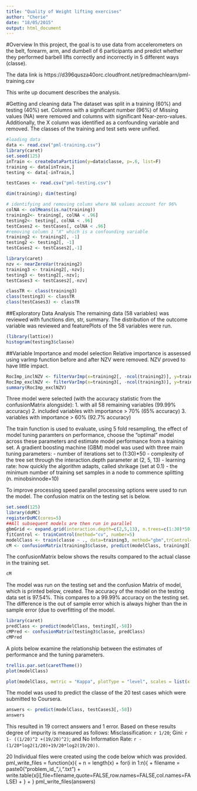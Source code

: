 ```yaml
---
title: "Quality of Weight lifting exercises"
author: "Cherie"
date: "18/05/2015"
output: html_document
---
```


#Overview
In this project, the goal is to use data from accelerometers on the belt, forearm, arm, and dumbell of 6 participants and predict whether they performed barbell lifts correctly and incorrectly in 5 different ways (classe). 

The data link is https://d396qusza40orc.cloudfront.net/predmachlearn/pml-training.csv

This write up document describes the analysis. 

#Getting and cleaning data
The dataset was split in a training (60%) and testing (40%) set. Columns with a significant number (96%) of Missing values (NA) were removed and columns with significant Near-zero-values. Additionally, the X column was identified as a confounding variable and removed. The classes of the training and test sets were unified.
```r
#loading data
data <- read.csv("pml-training.csv")
library(caret)
set.seed(125)
inTrain <- createDataPartition(y=data$classe, p=.6, list=F)
training <- data[inTrain,]
testing <- data[-inTrain,]

testCases <- read.csv("pml-testing.csv")
```

```r
dim(training); dim(testing)
```

```r
# identifying and removing colums where NA values account for 96%
colNA <- colMeans(is.na(training))
training2<- training[, colNA < .96]
testing2<- testing[, colNA < .96]
testCases2 <- testCases[, colNA < .96]
#removing column 1 "X" which is a confounding variable 
training2 <- training2[, -1]
testing2 <- testing2[, -1]
testCases2 <- testCases2[,-1]
```

```r
library(caret)
nzv <- nearZeroVar(training2)
training3 <- training2[,-nzv]; 
testing3 <- testing2[,-nzv]; 
testCases3 <- testCases2[,-nzv]
```

```r
classTR <- class(training3)
class(testing3) <- classTR
class(testCases3) <- classTR
```

##Exploratory Data Analysis
The remaining data (58 variables) was reviewed with functions dim, str, summary. The distribution of the outcome variable was reviewed and featurePlots of the 58 variables were run.

```r
(library(lattice))
histogram(testing3$classe)
```

##Variable Importance and model selection
Relative importance is assessed using varImp function before and after NZV were removed. NZV proved to have little impact.
```r
RocImp_inclNZV <- filterVarImp(x=training2[, -ncol(training2)], y=training2$classe)
RocImp_exclNZV <- filterVarImp(x=training3[, -ncol(training3)], y=training3$classe)
summary(RocImp_exclNZV)
```

Three model were selected (with the accuracy statistic from the confusionMatrix alongside):
1. with all 58 remaining variables (99.99% accuracy)
2. included variables with importance > 70% (65% accuracy)
3. variables with importance > 60% (92.7% accuracy)

The train function is used to evaluate, using 5 fold resampling, the effect of model tuning paramters on performance, choose the "optimal" model across these parameters and estimate model performance from a training set.
A gradient boosting machine (GBM) model was used with three main tuning parameters:
- number of iterations set to (1:30)*50
- complexity of the tree set through the interaction.depth parameter at (2, 5, 13)
- learning rate: how quickly the algorithm adapts, called shrikage (set at 0.1)
- the minimum number of training set samples in a node to commence splitting (n. minobsinnode=10)

To improve processing speed parallel processing options were used to run the model. The confusion matrix on the testing set is below. 

```r
set.seed(125)
library(doMC)
registerDoMC(cores=5)
##All subsequent models are then run in parallel
gbmGrid <- expand.grid(interaction.depth=c(2,5,13), n.trees=c(1:30)*50, shrinkage=.01, n.minobsinnode=10)
fitControl <- trainControl(method="cv", number=5)
modelClass <- train(classe ~ ., data=training3, method="gbm",trControl=fitControl, verbose=FALSE, tuneGrid=gbmGrid, preProc=c("pca"))
cM <- confusionMatrix(training3$classe, predict(modelClass, training3[,-58]))
```
The confusionMatrix below shows the results compared to the actual classe in the training set.
```r
cM
```

The model was run on the testing set and the confusion Matrix of model, which is printed below, created.
The accuracy of the model on the testing data set is 97.54%. This compares to a 99.99% accuracy on the testing set. The difference is the out of sample error which is always higher than the in sample error (due to overfitting of the model.

```r
library(caret)
predClass <- predict(modelClass, testing3[,-58])
cMPred <- confusionMatrix(testing3$classe, predClass)
cMPred
```
A plots below examine the relationship between the estimates of performance and the tuning parameters.

```r
trellis.par.set(caretTheme())
plot(modelClass)

plot(modelClass, metric = "Kappa", plotType = "level", scales = list(x = list(rot = 90)))
```

The model was used to predict the classe of the 20 test cases which were submitted to Coursera.
```r
answers <- predict(modelClass, testCases3[,-58])
answers
```
This resulted in 19 correct answers and 1 error. Based on these results degree of impurity is measured as follows:
Misclassification: `r 1/20`; 
Gini: `r 1- ((1/20)^2 +(19/20)^2)`; and 
No Information Rate: `r -(1/20*log2(1/20)+19/20*log2(19/20))`.

20 Individual files were created using the code below which was provided.
pml_write_files = function(x){
+     n = length(x)
+     for(i in 1:n){
+         filename = paste0("problem_id_",i,".txt")
+         write.table(x[i],file=filename,quote=FALSE,row.names=FALSE,col.names=FALSE)
+     }
+ }
pml_write_files(answers)


